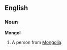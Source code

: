 ==English==
===Noun===
'''Mongol'''

#A person from [[Mongolia]]. <!-- Is this the usual form, rather than "Mongolian"? -->
<!-- Is the Down's syndrome sense a noun or an adjective, and is it capitalised? -->